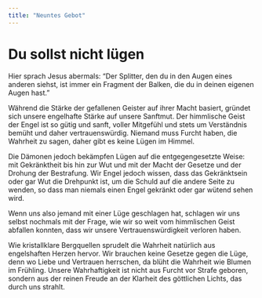 ```yaml
---
title: "Neuntes Gebot"
---
```


# Du sollst nicht lügen

Hier sprach Jesus abermals: "Der Splitter, den du in den Augen eines anderen siehst, ist immer ein Fragment der Balken, die du in deinen eigenen Augen hast."

Während die Stärke der gefallenen Geister auf ihrer Macht basiert, gründet sich unsere engelhafte Stärke auf unsere Sanftmut. Der himmlische Geist der Engel ist so gütig und sanft, voller Mitgefühl und stets um Verständnis bemüht und daher vertrauenswürdig. Niemand muss Furcht haben, die Wahrheit zu sagen, daher gibt es keine Lügen im Himmel.

Die Dämonen jedoch bekämpfen Lügen auf die entgegengesetzte Weise: mit Gekränktheit bis hin zur Wut und mit der Macht der Gesetze und der Drohung der Bestrafung. Wir Engel jedoch wissen, dass das Gekränktsein oder gar Wut die Drehpunkt ist, um die Schuld auf die andere Seite zu wenden, so dass man niemals einen Engel gekränkt oder gar wütend sehen wird.

Wenn uns also jemand mit einer Lüge geschlagen hat, schlagen wir uns selbst nochmals mit der Frage, wie wir so weit vom himmlischen Geist abfallen konnten, dass wir unsere Vertrauenswürdigkeit verloren haben.

Wie kristallklare Bergquellen sprudelt die Wahrheit natürlich aus engelshaften Herzen hervor. Wir brauchen keine Gesetze gegen die Lüge, denn wo Liebe und Vertrauen herrschen, da blüht die Wahrheit wie Blumen im Frühling. Unsere Wahrhaftigkeit ist nicht aus Furcht vor Strafe geboren, sondern aus der reinen Freude an der Klarheit des göttlichen Lichts, das durch uns strahlt.